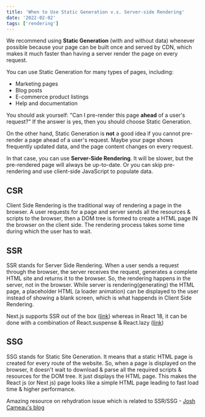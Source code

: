 ```yaml
---
title: 'When to Use Static Generation v.s. Server-side Rendering'
date: '2022-02-02'
tags: ['rendering']
---
```


We recommend using **Static Generation** (with and without data) whenever possible because your page can be built once and served by CDN, which makes it much faster than having a server render the page on every request.

You can use Static Generation for many types of pages, including:

- Marketing pages
- Blog posts
- E-commerce product listings
- Help and documentation

You should ask yourself: "Can I pre-render this page **ahead** of a user's request?" If the answer is yes, then you should choose Static Generation.

On the other hand, Static Generation is **not** a good idea if you cannot pre-render a page ahead of a user's request. Maybe your page shows frequently updated data, and the page content changes on every request.

In that case, you can use **Server-Side Rendering**. It will be slower, but the pre-rendered page will always be up-to-date. Or you can skip pre-rendering and use client-side JavaScript to populate data.

## CSR

Client Side Rendering is the traditional way of rendering a page in the browser. A user requests for a page and server sends all the resources & scripts to the browser, then a DOM tree is formed to create a HTML page IN the browser on the client side. The rendering process takes some time during which the user has to wait.

## SSR

SSR stands for Server Side Rendering. When a user sends a request through the browser, the server receives the request, generates a complete HTML site and returns it to the browser. So, the rendering happens in the server, not in the browser. While server is rendering(generating) the HTML page, a placeholder HTML (a loader animation) can be displayed to the user instead of showing a blank screen, which is what happends in Client Side Rendering.

Next.js supports SSR out of the box ([link](https://nextjs.org/docs/advanced-features/react-18/streaming)) whereas in React 18, it can be done with a combination of React.suspense & React.lazy ([link](https://reactjs.org/docs/react-api.html#reactsuspense))

## SSG

SSG stands for Static Site Generation. It means that a static HTML page is created for every route of the website. So, when a page is displayed on the browser, it doesn't wait to download & parse all the required scripts & resources for the DOM tree. It just displays the HTML page. This makes the React js (or Next js) page looks like a simple HTML page leading to fast load time & higher performance.

Amazing resource on rehydration issue which is related to SSR/SSG - [Josh Cameau's blog](https://www.joshwcomeau.com/react/the-perils-of-rehydration/)
